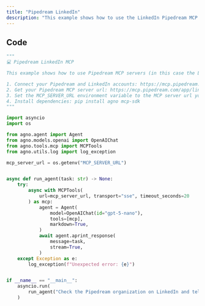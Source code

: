 ```yaml
---
title: "Pipedream LinkedIn"
description: "This example shows how to use the LinkedIn Pipedream MCP server with Agno Agents."
---
```


## Code

```python
"""
💻 Pipedream LinkedIn MCP

This example shows how to use Pipedream MCP servers (in this case the LinkedIn one) with Agno Agents.

1. Connect your Pipedream and LinkedIn accounts: https://mcp.pipedream.com/app/linkedin
2. Get your Pipedream MCP server url: https://mcp.pipedream.com/app/linkedin
3. Set the MCP_SERVER_URL environment variable to the MCP server url you got above
4. Install dependencies: pip install agno mcp-sdk
"""

import asyncio
import os

from agno.agent import Agent
from agno.models.openai import OpenAIChat
from agno.tools.mcp import MCPTools
from agno.utils.log import log_exception

mcp_server_url = os.getenv("MCP_SERVER_URL")


async def run_agent(task: str) -> None:
    try:
        async with MCPTools(
            url=mcp_server_url, transport="sse", timeout_seconds=20
        ) as mcp:
            agent = Agent(
                model=OpenAIChat(id="gpt-5-nano"),
                tools=[mcp],
                markdown=True,
            )
            await agent.aprint_response(
                message=task,
                stream=True,
            )
    except Exception as e:
        log_exception(f"Unexpected error: {e}")


if __name__ == "__main__":
    asyncio.run(
        run_agent("Check the Pipedream organization on LinkedIn and tell me about it")
    )
```
